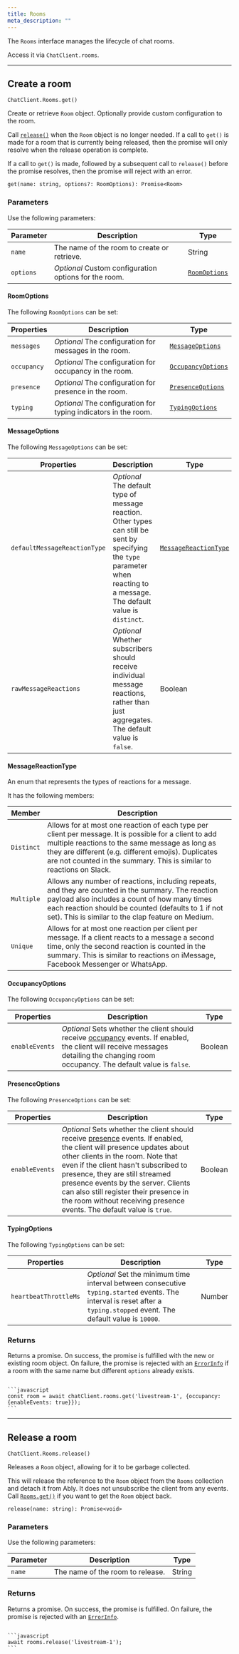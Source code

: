 ```yaml
---
title: Rooms
meta_description: ""
---
```


The `Rooms` interface manages the lifecycle of chat rooms.

Access it via `ChatClient.rooms`.

---

## Create a room <a id="get"/>

`ChatClient.Rooms.get()`

Create or retrieve `Room` object. Optionally provide custom configuration to the room.

Call [`release()`](#release-a-room) when the `Room` object is no longer needed. If a call to `get()` is made for a room that is currently being released, then the promise will only resolve when the release operation is complete.

If a call to `get()` is made, followed by a subsequent call to `release()` before the promise resolves, then the promise will reject with an error.

`get(name: string, options?: RoomOptions): Promise<Room>`

### Parameters

Use the following parameters:

| Parameter | Description | Type |
| --------- | ----------- | ---- |
| `name` | The name of the room to create or retrieve. | String |
| `options` | *Optional* Custom configuration options for the room. | [`RoomOptions`](#roomoptions) |

#### RoomOptions

The following `RoomOptions` can be set:

| Properties | Description | Type |
| ---------- | ----------- | ---- |
| `messages` | *Optional* The configuration for messages in the room. | [`MessageOptions`](#messageoptions) |
| `occupancy` | *Optional* The configuration for occupancy in the room. | [`OccupancyOptions`](#occupancyoptions) |
| `presence` | *Optional* The configuration for presence in the room. | [`PresenceOptions`](#presenceoptions) |
| `typing` | *Optional* The configuration for typing indicators in the room. | [`TypingOptions`](#typingoptions) |

#### MessageOptions

The following `MessageOptions` can be set:

| Properties | Description | Type |
| ---------- | ----------- | ---- |
| `defaultMessageReactionType` | *Optional* The default type of message reaction. Other types can still be sent by specifying the `type` parameter when reacting to a message. The default value is `distinct`. | [`MessageReactionType`](#messagereactiontype) |
| `rawMessageReactions` | *Optional* Whether subscribers should receive individual message reactions, rather than just aggregates. The default value is `false`. | Boolean |

#### MessageReactionType

An enum that represents the types of reactions for a message.

It has the following members:

| Member | Description |
| ------ | ----------- |
| `Distinct` | Allows for at most one reaction of each type per client per message. It is possible for a client to add multiple reactions to the same message as long as they are different (e.g. different emojis). Duplicates are not counted in the summary. This is similar to reactions on Slack. |
| `Multiple` | Allows any number of reactions, including repeats, and they are counted in the summary. The reaction payload also includes a count of how many times each reaction should be counted (defaults to 1 if not set). This is similar to the clap feature on Medium. |
| `Unique` | Allows for at most one reaction per client per message. If a client reacts to a message a second time, only the second reaction is counted in the summary. This is similar to reactions on iMessage, Facebook Messenger or WhatsApp. |

#### OccupancyOptions

The following `OccupancyOptions` can be set:

| Properties | Description | Type |
| ---------- | ----------- | ---- |
| `enableEvents` | *Optional* Sets whether the client should receive [occupancy](#occupancy) events. If enabled, the client will receive messages detailing the changing room occupancy. The default value is `false`. | Boolean |

#### PresenceOptions

The following `PresenceOptions` can be set:

| Properties | Description | Type |
| ---------- | ----------- | ---- |
| `enableEvents` | *Optional* Sets whether the client should receive [presence](#presence) events. If enabled, the client will presence updates about other clients in the room. Note that even if the client hasn't subscribed to presence, they are still streamed presence events by the server. Clients can also still register their presence in the room without receiving presence events. The default value is `true`. | Boolean |

#### TypingOptions

The following `TypingOptions` can be set:

| Properties | Description | Type |
| ---------- | ----------- | ---- |
| `heartbeatThrottleMs` | *Optional* Set the minimum time interval between consecutive `typing.started` events. The interval is reset after a `typing.stopped` event. The default value is `10000`. | Number |

### Returns

Returns a promise. On success, the promise is fulfilled with the new or existing room object. On failure, the promise is rejected with an [`ErrorInfo`](/docs/chat/api/javascript/error-info) if a room with the same name but different `options` already exists.

<Code>
```javascript
const room = await chatClient.rooms.get('livestream-1', {occupancy: {enableEvents: true}});
```
</Code>

---

## Release a room <a id="release"/>

`ChatClient.Rooms.release()`

Releases a `Room` object, allowing for it to be garbage collected.

This will release the reference to the `Room` object from the `Rooms` collection and detach it from Ably. It does not unsubscribe the client from any events. Call [`Rooms.get()`](LINK) if you want to get the `Room` object back.

`release(name: string): Promise<void>`

### Parameters

Use the following parameters:

| Parameter | Description | Type |
| --------- | ----------- | ---- |
| `name` | The name of the room to release. | String |

### Returns

Returns a promise. On success, the promise is fulfilled. On failure, the promise is rejected with an [`ErrorInfo`](/docs/chat/api/javascript/error-info).

<Code>
```javascript
await rooms.release('livestream-1');
```
</Code>
